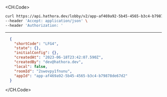 
<CH.Code>
```bash Example Request
curl https://api.hathora.dev/lobby/v2/app-af469a92-5b45-4565-b3c4-b79878de67d2/info/2swovpy1fnunu \
--header 'Accept: application/json' \
--header 'Authorization: '
```
---

```json Example Response
  {
    "shortCode": "LFG4",
    "state": {},
    "initialConfig": {},
    "createdAt": "2023-06-18T23:42:07.590Z",
    "createdBy": "dev@hathora.dev",
    "local": false,
    "roomId": "2swovpy1fnunu",
    "appId": "app-af469a92-5b45-4565-b3c4-b79878de67d2"
  }
```
</CH.Code>
